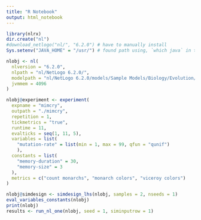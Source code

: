 ```yaml
---
title: "R Notebook"
output: html_notebook
---
```

```r
library(nlrx)
dir.create("nl")
#download_netlogo("nl/", "6.2.0") # have to manually install
Sys.setenv("JAVA_HOME" = "/usr/") # found path using, `which java` in terminal

nlobj <- nl(
  nlversion = "6.2.0", 
  nlpath = "nl/NetLogo 6.2.0/", 
  modelpath = "nl/NetLogo 6.2.0/models/Sample Models/Biology/Evolution/Mimicry.nlogo",
  jvmmem = 4096
)
```

```r
nlobj@experiment <- experiment(
  expname = "mimcry",
  outpath = "./mimcry",
  repetition = 1,
  tickmetrics = "true",
  runtime = 11,
  evalticks = seq(1, 11, 5),
  variables = list(
    "mutation-rate" = list(min = 1, max = 99, qfun = "qunif")
    ),
  constants = list(
    "memory-duration" = 30,
    "memory-size" = 3
  ),
  metrics = c("count monarchs", "monarch colors", "viceroy colors")
)
```

```r
nlobj@simdesign <- simdesign_lhs(nlobj, samples = 2, nseeds = 1)
eval_variables_constants(nlobj)
print(nlobj)
results <- run_nl_one(nlobj, seed = 1, siminputrow = 1)
```


